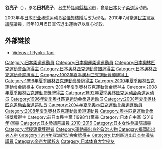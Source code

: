 {{blpunsourced|time=2013-12-08T11:44:30+00:00}}
{{Infobox_Officeholder
| name = 谷 亮子
| original_name = 田村 亮子
| image= Ryoko Tani.jpg
|office   = {{JPN}}[[參議院_(日本)|參議院]]議員
|term_start  = 2010年7月26日
|term_end  = 2016年7月25日
|predecessor = 
|successor  = 
|constituency= [[日本參議院比例區|比例區]]
| birth_date = {{birth date and age|1975|9|6}}
| birth_place ={{JPN}}[[福岡縣|福岡縣]][[福岡市|福岡市]]
| death_date =
| death_place = 
| residence=
| spouse = [[谷佳知|谷佳知]]
|occupation = 
| party =（[[民主党_(1998年)|民主党]]→）<br />（[[国民生活第一|国民生活第一]]→）<br />（[[日本未来党|日本未来党]]→）<br />（[[生活党|生活党]]→）<br />[[生活黨與山本太郎與夥伴們|生活黨與山本太郎與夥伴們]]
| alma_mater = [[帝京大学|帝京大学]]文学部<br/>{{link-ja|日本体育大学|日本体育大学}}研究生院
|religion = 
|website  =[http://www.taniryoko.jp 谷亮子 公式サイト]
|module={{infobox sportsperson
|embed=yes
|sport=[[柔道|柔道]]
| height = {{height|m=1.46}}
| years_active              = 1986年-2010年
|medaltemplates={{MedalSport | 女子[[柔道|柔道]]}}
{{MedalCountry | {{JPN}} }}
{{MedalCompetition|[[奧林匹克運動會|奧林匹克運動會]]}}
{{MedalGold| [[2000年夏季奧林匹克運動會|2000年悉尼]] | [[2000年夏季奧林匹克運動會柔道比賽|48公斤以下级]]}}
{{MedalGold| [[2004年夏季奧林匹克運動會|2004年雅典]] | [[2004年夏季奧林匹克運動會柔道比賽|48公斤以下级]]}}
{{MedalSilver| [[1992年夏季奧林匹克運動會|1992年巴塞隆納]] | [[1992年夏季奧林匹克運動會柔道比賽|48公斤以下级]]}}
{{MedalSilver| [[1996年夏季奧林匹克運動會|1996年亞特蘭大]] | [[1996年夏季奧林匹克運動會柔道比賽|48公斤以下级]]}}
{{MedalBronze| [[2008年夏季奧林匹克運動會|2008年北京]] | [[2008年夏季奧林匹克運動會柔道比賽|48公斤以下级]]}}
}}
}}
{{japanese|japanese=谷亮子|kana=たに りょうこ|romaji=Tani Ryōko}}

'''谷亮子'''（{{bd|1975年|9月6日|CatIdx=Tani, Ryouko}}），原名'''田村亮子'''，出生於[[福岡縣|福岡縣]][[福冈市|福冈市]]，曾是[[日本|日本]]女子[[柔道|柔道]]运动员。

2003年与[[日本职业棒球|日本职业棒球]]运动员[[谷佳知|谷佳知]]结婚后改为现名。2010年7月當選[[民主黨_(日本)|民主黨]][[日本眾議院|眾議院]]議員，同年10月15日宣佈退出運動界以專心從政。

== 外部链接 ==
* [http://www.judovision.org/?s=Ryoko+Tani Videos of Ryoko Tani]{{Wayback|url=http://www.judovision.org/?s=Ryoko+Tani |date=20080804112554 }}

{{DEFAULTSORT:Tani Ryouko}}
[[Category:日本柔道運動員|Category:日本柔道運動員]]
[[Category:日本奧運柔道運動員|Category:日本奧運柔道運動員]]
[[Category:日本奧林匹克運動會金牌得主|Category:日本奧林匹克運動會金牌得主]]
[[Category:日本奧林匹克運動會銀牌得主|Category:日本奧林匹克運動會銀牌得主]]
[[Category:日本奧林匹克運動會銅牌得主|Category:日本奧林匹克運動會銅牌得主]]
[[Category:1992年夏季奧林匹克運動會獎牌得主|Category:1992年夏季奧林匹克運動會獎牌得主]]
[[Category:1996年夏季奧林匹克運動會獎牌得主|Category:1996年夏季奧林匹克運動會獎牌得主]]
[[Category:2000年夏季奧林匹克運動會金牌得主|Category:2000年夏季奧林匹克運動會金牌得主]]
[[Category:2004年夏季奧林匹克運動會金牌得主|Category:2004年夏季奧林匹克運動會金牌得主]]
[[Category:2008年夏季奧林匹克運動會獎牌得主|Category:2008年夏季奧林匹克運動會獎牌得主]]
[[Category:1992年夏季奥林匹克运动会柔道运动员|Category:1992年夏季奥林匹克运动会柔道运动员]]
[[Category:1996年夏季奥林匹克运动会柔道运动员|Category:1996年夏季奥林匹克运动会柔道运动员]]
[[Category:2000年夏季奥林匹克运动会柔道运动员|Category:2000年夏季奥林匹克运动会柔道运动员]]
[[Category:2004年夏季奧林匹克運動會柔道運動員|Category:2004年夏季奧林匹克運動會柔道運動員]]
[[Category:2008年夏季奧林匹克運動會柔道運動員|Category:2008年夏季奧林匹克運動會柔道運動員]]
[[Category:奧林匹克運動會柔道獎牌得主|Category:奧林匹克運動會柔道獎牌得主]]
[[Category:前日本民主黨_(1998年)黨員|Category:前日本民主黨 (1998年)黨員]]
[[Category:日本自由黨_(2016年)黨員|Category:日本自由黨 (2016年)黨員]]
[[Category:日本參議院議員_2010–2016|Category:日本參議院議員 2010–2016]]
[[Category:日本女性參議院議員|Category:日本女性參議院議員]]
[[Category:紫綬褒章獲得者|Category:紫綬褒章獲得者]]
[[Category:運動員出身的政治人物|Category:運動員出身的政治人物]]
[[Category:福岡市出身人物|Category:福岡市出身人物]]
[[Category:1994年亚洲运动会金牌得主|Category:1994年亚洲运动会金牌得主]]
[[Category:比例區選出日本參議院議員|Category:比例區選出日本參議院議員]]
[[Category:帝京大學校友|Category:帝京大學校友]]
[[Category:日本体育大学校友|Category:日本体育大学校友]]